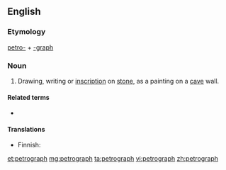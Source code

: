 ==English==

===Etymology===
[[petro-]] + [[-graph]]

===Noun===
{{en-noun}}

# Drawing, writing or [[inscription]] on [[stone]], as a painting on a [[cave]] wall.

====Related terms====
* {{l|en|petroglyph}}

====Translations====
{{trans-top|drawing, writing or inscription on stone}}
* Finnish: {{t+|fi|kalliopiirros}}
{{trans-mid}}
{{trans-bottom}}

[[et:petrograph]]
[[mg:petrograph]]
[[ta:petrograph]]
[[vi:petrograph]]
[[zh:petrograph]]